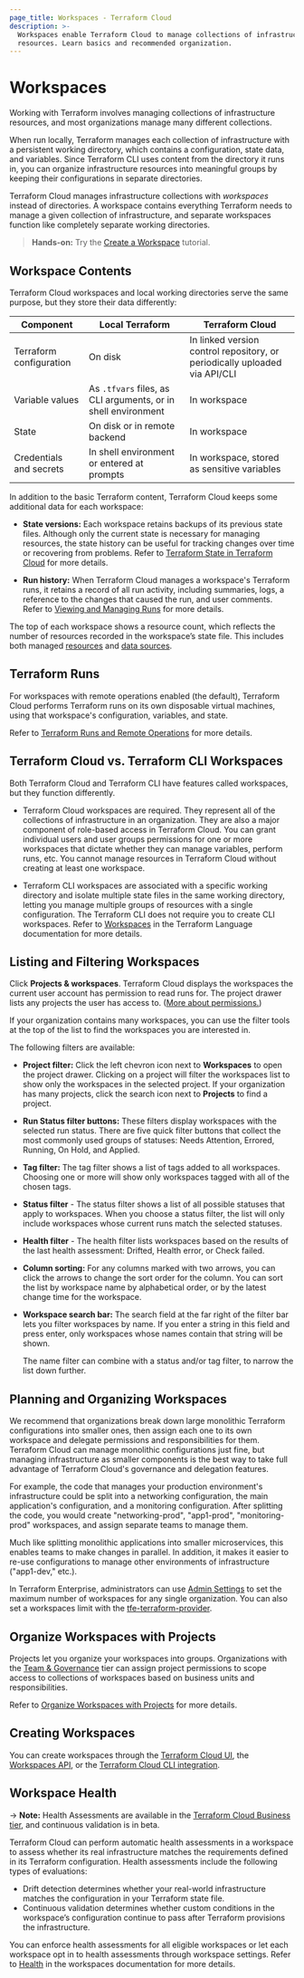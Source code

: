 ```yaml
---
page_title: Workspaces - Terraform Cloud
description: >-
  Workspaces enable Terraform Cloud to manage collections of infrastructure
  resources. Learn basics and recommended organization.
---
```


# Workspaces

Working with Terraform involves managing collections of infrastructure resources, and most organizations manage many different collections.

When run locally, Terraform manages each collection of infrastructure with a persistent working directory, which contains a configuration, state data, and variables. Since Terraform CLI uses content from the directory it runs in, you can organize infrastructure resources into meaningful groups by keeping their configurations in separate directories.

Terraform Cloud manages infrastructure collections with _workspaces_ instead of directories. A workspace contains everything Terraform needs to manage a given collection of infrastructure, and separate workspaces function like completely separate working directories.

> **Hands-on:** Try the [Create a Workspace](https://learn.hashicorp.com/tutorials/terraform/cloud-workspace-create?in=terraform/cloud-get-started) tutorial.

## Workspace Contents

Terraform Cloud workspaces and local working directories serve the same purpose, but they store their data differently:

| Component               | Local Terraform                                               | Terraform Cloud                                                            |
| ----------------------- | ------------------------------------------------------------- | -------------------------------------------------------------------------- |
| Terraform configuration | On disk                                                       | In linked version control repository, or periodically uploaded via API/CLI |
| Variable values         | As `.tfvars` files, as CLI arguments, or in shell environment | In workspace                                                               |
| State                   | On disk or in remote backend                                  | In workspace                                                               |
| Credentials and secrets | In shell environment or entered at prompts                    | In workspace, stored as sensitive variables                                |

In addition to the basic Terraform content, Terraform Cloud keeps some additional data for each workspace:

- **State versions:** Each workspace retains backups of its previous state files. Although only the current state is necessary for managing resources, the state history can be useful for tracking changes over time or recovering from problems. Refer to [Terraform State in Terraform Cloud](/cloud-docs/workspaces/state) for more details.

- **Run history:** When Terraform Cloud manages a workspace's Terraform runs, it retains a record of all run activity, including summaries, logs, a reference to the changes that caused the run, and user comments. Refer to [Viewing and Managing Runs](/cloud-docs/run/manage) for more details.

<!-- BEGIN: TFC:only name:managed-resources -->
The top of each workspace shows a resource count, which reflects the number of resources recorded in the workspace’s state file. This includes both managed [resources](/language/resources/syntax) and [data sources](/language/data-sources).
<!-- END: TFC:only name:managed-resources -->

## Terraform Runs

For workspaces with remote operations enabled (the default), Terraform Cloud performs Terraform runs on its own disposable virtual machines, using that workspace's configuration, variables, and state.

Refer to [Terraform Runs and Remote Operations](/cloud-docs/run/remote-operations) for more details.


## Terraform Cloud vs. Terraform CLI Workspaces

Both Terraform Cloud and Terraform CLI have features called workspaces, but they function differently.

- Terraform Cloud workspaces are required. They represent all of the collections of infrastructure in an organization. They are also a major component of role-based access in Terraform Cloud. You can grant individual users and user groups permissions for one or more workspaces that dictate whether they can manage variables, perform runs, etc. You cannot manage resources in Terraform Cloud without creating at least one workspace.

- Terraform CLI workspaces are associated with a specific working directory and isolate multiple state files in the same working directory, letting you manage multiple groups of resources with a single configuration. The Terraform CLI does not require you to create CLI workspaces. Refer to [Workspaces](/language/state/workspaces) in the Terraform Language documentation for more details.

## Listing and Filtering Workspaces

Click **Projects & workspaces**. Terraform Cloud displays the workspaces the current user account has permission to read runs for. The project drawer lists any projects the user has access to. ([More about permissions.](/cloud-docs/users-teams-organizations/permissions))

[permissions-citation]: #intentionally-unused---keep-for-maintainers

If your organization contains many workspaces, you can use the filter tools at the top of the list to find the workspaces you are interested in.

The following filters are available:

- **Project filter:** Click the left chevron icon next to **Workspaces** to open the project drawer. Clicking on a project will filter the workspaces list to show only the workspaces in the selected project. If your organization has many projects, click the search icon next to **Projects** to find a project.

- **Run Status filter buttons:** These filters display workspaces with the selected run status. There are five quick filter buttons that collect the most commonly used groups of statuses: Needs Attention, Errored, Running, On Hold, and Applied.

- **Tag filter:** The tag filter shows a list of tags added to all workspaces. Choosing one or more will show only workspaces tagged with all of the chosen tags.
- **Status filter** - The status filter shows a list of all possible statuses that apply to workspaces. When you choose a status filter, the list will only include workspaces whose current runs match the selected statuses. 
- **Health filter** - The health filter lists workspaces based on the results of the last health assessment: Drifted, Health error, or Check failed.
- **Column sorting:** For any columns marked with two arrows, you can click the arrows to change the sort order for the column. You can sort the list by workspace name by alphabetical order, or by the latest change time for the workspace. 
- **Workspace search bar:** The search field at the far right of the filter bar lets you filter workspaces by name. If you enter a string in this field and press enter, only workspaces whose names contain that string will be shown.

  The name filter can combine with a status and/or tag filter, to narrow the list down further.

## Planning and Organizing Workspaces

We recommend that organizations break down large monolithic Terraform configurations into smaller ones, then assign each one to its own workspace and delegate permissions and responsibilities for them. Terraform Cloud can manage monolithic configurations just fine, but managing infrastructure as smaller components is the best way to take full advantage of Terraform Cloud's governance and delegation features.

For example, the code that manages your production environment's infrastructure could be split into a networking configuration, the main application's configuration, and a monitoring configuration. After splitting the code, you would create "networking-prod", "app1-prod", "monitoring-prod" workspaces, and assign separate teams to manage them.

Much like splitting monolithic applications into smaller microservices, this enables teams to make changes in parallel. In addition, it makes it easier to re-use configurations to manage other environments of infrastructure ("app1-dev," etc.).

In Terraform Enterprise, administrators can use [Admin Settings](/enterprise/api-docs/admin/settings) to set the maximum number of workspaces for any single organization. You can also set a workspaces limit with the [tfe-terraform-provider](https://registry.terraform.io/providers/hashicorp/tfe/latest/docs/resources/organization#workspace_limit).

## Organize Workspaces with Projects

Projects let you organize your workspaces into groups. Organizations with the [Team & Governance](https://www.hashicorp.com/products/terraform/pricing) tier can assign project permissions to scope access to collections of workspaces based on business units and responsibilities.

Refer to [Organize Workspaces with Projects](/cloud-docs/workspaces/organize-workspaces-with-projects) for more details.


## Creating Workspaces

You can create workspaces through the [Terraform Cloud UI](/cloud-docs/workspaces/creating), the [Workspaces API](/cloud-docs/api-docs/workspaces), or the [Terraform Cloud CLI integration](/cli/cloud).

<!-- BEGIN: TFC:only name:health-assessments -->
## Workspace Health

-> **Note:** Health Assessments are available in the [Terraform Cloud Business tier](https://www.hashicorp.com/products/terraform/pricing), and continuous validation is in beta.

Terraform Cloud can perform automatic health assessments in a workspace to assess whether its real infrastructure matches the requirements defined in its Terraform configuration. Health assessments include the following types of evaluations:

- Drift detection determines whether your real-world infrastructure matches the configuration in your Terraform state file.
- Continuous validation determines whether custom conditions in the workspace’s configuration continue to pass after Terraform provisions the infrastructure.

You can enforce health assessments for all eligible workspaces or let each workspace opt in to health assessments through workspace settings. Refer to [Health](/cloud-docs/workspaces/health) in the workspaces documentation for more details.
<!-- END: TFC:only name:health-assessments -->
